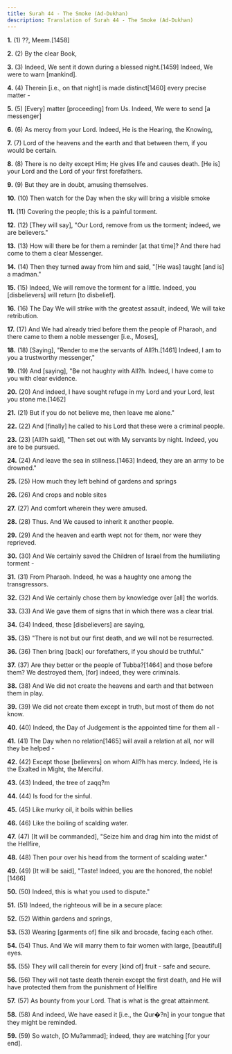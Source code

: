 ```yaml
---
title: Surah 44 - The Smoke (Ad-Dukhan)
description: Translation of Surah 44 - The Smoke (Ad-Dukhan)
---
```


**1.** (1) ??, Meem.[1458]

**2.** (2) By the clear Book,

**3.** (3) Indeed, We sent it down during a blessed night.[1459] Indeed, We were to warn [mankind].

**4.** (4) Therein [i.e., on that night] is made distinct[1460] every precise matter -

**5.** (5) [Every] matter [proceeding] from Us. Indeed, We were to send [a messenger]

**6.** (6) As mercy from your Lord. Indeed, He is the Hearing, the Knowing,

**7.** (7) Lord of the heavens and the earth and that between them, if you would be certain.

**8.** (8) There is no deity except Him; He gives life and causes death. [He is] your Lord and the Lord of your first forefathers.

**9.** (9) But they are in doubt, amusing themselves.

**10.** (10) Then watch for the Day when the sky will bring a visible smoke

**11.** (11) Covering the people; this is a painful torment.

**12.** (12) [They will say], "Our Lord, remove from us the torment; indeed, we are believers."

**13.** (13) How will there be for them a reminder [at that time]? And there had come to them a clear Messenger.

**14.** (14) Then they turned away from him and said, "[He was] taught [and is] a madman."

**15.** (15) Indeed, We will remove the torment for a little. Indeed, you [disbelievers] will return [to disbelief].

**16.** (16) The Day We will strike with the greatest assault, indeed, We will take retribution.

**17.** (17) And We had already tried before them the people of Pharaoh, and there came to them a noble messenger [i.e., Moses],

**18.** (18) [Saying], "Render to me the servants of All?h.[1461] Indeed, I am to you a trustworthy messenger,"

**19.** (19) And [saying], "Be not haughty with All?h. Indeed, I have come to you with clear evidence.

**20.** (20) And indeed, I have sought refuge in my Lord and your Lord, lest you stone me.[1462]

**21.** (21) But if you do not believe me, then leave me alone."

**22.** (22) And [finally] he called to his Lord that these were a criminal people.

**23.** (23) [All?h said], "Then set out with My servants by night. Indeed, you are to be pursued.

**24.** (24) And leave the sea in stillness.[1463] Indeed, they are an army to be drowned."

**25.** (25) How much they left behind of gardens and springs

**26.** (26) And crops and noble sites

**27.** (27) And comfort wherein they were amused.

**28.** (28) Thus. And We caused to inherit it another people.

**29.** (29) And the heaven and earth wept not for them, nor were they reprieved.

**30.** (30) And We certainly saved the Children of Israel from the humiliating torment -

**31.** (31) From Pharaoh. Indeed, he was a haughty one among the transgressors.

**32.** (32) And We certainly chose them by knowledge over [all] the worlds.

**33.** (33) And We gave them of signs that in which there was a clear trial.

**34.** (34) Indeed, these [disbelievers] are saying,

**35.** (35) "There is not but our first death, and we will not be resurrected.

**36.** (36) Then bring [back] our forefathers, if you should be truthful."

**37.** (37) Are they better or the people of Tubba?[1464] and those before them? We destroyed them, [for] indeed, they were criminals.

**38.** (38) And We did not create the heavens and earth and that between them in play.

**39.** (39) We did not create them except in truth, but most of them do not know.

**40.** (40) Indeed, the Day of Judgement is the appointed time for them all -

**41.** (41) The Day when no relation[1465] will avail a relation at all, nor will they be helped -

**42.** (42) Except those [believers] on whom All?h has mercy. Indeed, He is the Exalted in Might, the Merciful.

**43.** (43) Indeed, the tree of zaqq?m

**44.** (44) Is food for the sinful.

**45.** (45) Like murky oil, it boils within bellies

**46.** (46) Like the boiling of scalding water.

**47.** (47) [It will be commanded], "Seize him and drag him into the midst of the Hellfire,

**48.** (48) Then pour over his head from the torment of scalding water."

**49.** (49) [It will be said], "Taste! Indeed, you are the honored, the noble![1466]

**50.** (50) Indeed, this is what you used to dispute."

**51.** (51) Indeed, the righteous will be in a secure place:

**52.** (52) Within gardens and springs,

**53.** (53) Wearing [garments of] fine silk and brocade, facing each other.

**54.** (54) Thus. And We will marry them to fair women with large, [beautiful] eyes.

**55.** (55) They will call therein for every [kind of] fruit - safe and secure.

**56.** (56) They will not taste death therein except the first death, and He will have protected them from the punishment of Hellfire

**57.** (57) As bounty from your Lord. That is what is the great attainment.

**58.** (58) And indeed, We have eased it [i.e., the Qur�?n] in your tongue that they might be reminded.

**59.** (59) So watch, [O Mu?ammad]; indeed, they are watching [for your end].

